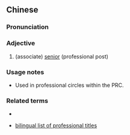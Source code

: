 ==Chinese==
{{zh-forms}}

===Pronunciation===
{{zh-pron
|m=fùgāo
|cat=a
}}

===Adjective===
{{zh-adj}}

# (associate) [[senior]] (professional post)

===Usage notes===
* Used in professional circles within the PRC.

===Related terms===
* {{l|zh|正高}}

* [http://www.wat888.com/writinginfo.asp?id=25 bilingual list of professional titles]